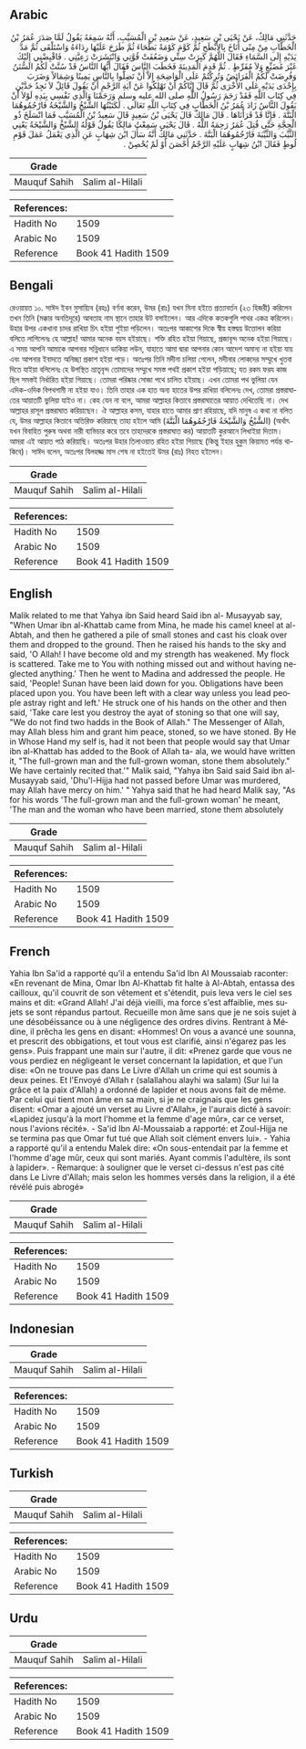 ## Arabic


<div dir="rtl" lang="ar" style={{fontSize:'larger',backgroundColor:'#f8f9fa',padding:20}}>
حَدَّثَنِي مَالِكٌ، عَنْ يَحْيَى بْنِ سَعِيدٍ، عَنْ سَعِيدِ بْنِ الْمُسَيَّبِ، أَنَّهُ سَمِعَهُ يَقُولُ لَمَّا صَدَرَ عُمَرُ بْنُ الْخَطَّابِ مِنْ مِنًى أَنَاخَ بِالأَبْطَحِ ثُمَّ كَوَّمَ كَوْمَةً بَطْحَاءَ ثُمَّ طَرَحَ عَلَيْهَا رِدَاءَهُ وَاسْتَلْقَى ثُمَّ مَدَّ يَدَيْهِ إِلَى السَّمَاءِ فَقَالَ اللَّهُمَّ كَبِرَتْ سِنِّي وَضَعُفَتْ قُوَّتِي وَانْتَشَرَتْ رَعِيَّتِي ‏.‏ فَاقْبِضْنِي إِلَيْكَ غَيْرَ مُضَيِّعٍ وَلاَ مُفَرِّطٍ ‏.‏ ثُمَّ قَدِمَ الْمَدِينَةَ فَخَطَبَ النَّاسَ فَقَالَ أَيُّهَا النَّاسُ قَدْ سُنَّتْ لَكُمُ السُّنَنُ وَفُرِضَتْ لَكُمُ الْفَرَائِضُ وَتُرِكْتُمْ عَلَى الْوَاضِحَةِ إِلاَّ أَنْ تَضِلُّوا بِالنَّاسِ يَمِينًا وَشِمَالاً وَضَرَبَ بِإِحْدَى يَدَيْهِ عَلَى الأُخْرَى ثُمَّ قَالَ إِيَّاكُمْ أَنْ تَهْلِكُوا عَنْ آيَةِ الرَّجْمِ أَنْ يَقُولَ قَائِلٌ لاَ نَجِدُ حَدَّيْنِ فِي كِتَابِ اللَّهِ فَقَدْ رَجَمَ رَسُولُ اللَّهِ صلى الله عليه وسلم وَرَجَمْنَا وَالَّذِي نَفْسِي بِيَدِهِ لَوْلاَ أَنْ يَقُولَ النَّاسُ زَادَ عُمَرُ بْنُ الْخَطَّابِ فِي كِتَابِ اللَّهِ تَعَالَى ‏.‏ لَكَتَبْتُهَا الشَّيْخُ وَالشَّيْخَةُ فَارْجُمُوهُمَا الْبَتَّةَ ‏.‏ فَإِنَّا قَدْ قَرَأْنَاهَا ‏.‏ قَالَ مَالِكٌ قَالَ يَحْيَى بْنُ سَعِيدٍ قَالَ سَعِيدُ بْنُ الْمُسَيَّبِ فَمَا انْسَلَخَ ذُو الْحِجَّةِ حَتَّى قُتِلَ عُمَرُ رَحِمَهُ اللَّهُ ‏.‏ قَالَ يَحْيَى سَمِعْتُ مَالِكًا يَقُولُ قَوْلُهُ الشَّيْخُ وَالشَّيْخَةُ يَعْنِي الثَّيِّبَ وَالثَّيِّبَةَ فَارْجُمُوهُمَا الْبَتَّةَ ‏.‏ حَدَّثَنِي مَالِكٌ أَنَّهُ سَأَلَ ابْنَ شِهَابٍ عَنِ الَّذِي يَعْمَلُ عَمَلَ قَوْمِ لُوطٍ فَقَالَ ابْنُ شِهَابٍ عَلَيْهِ الرَّجْمُ أَحْصَنَ أَوْ لَمْ يُحْصِنْ ‏.‏
</div>
<div style={{backgroundColor:'#f8f9fa',padding:20, marginBottom: 10}}><table> <thead> <tr> <th>Grade</th> <th></th> </tr> </thead> <tbody> <tr><td>Mauquf Sahih</td><td>Salim al-Hilali</td></tr></tbody></table><table> <thead> <tr> <th>References:</th> <th></th> </tr> </thead> <tbody><tr><td>Hadith No</td><td>1509</td></tr><tr><td>Arabic No</td><td>1509</td></tr><tr><td>Reference</td><td>Book 41 Hadith 1509</td></tr></tbody></table></div>

## Bengali


<div dir="ltr" lang="bn" style={{fontSize:'larger',backgroundColor:'#f8f9fa',padding:20}}>
রেওয়ায়ত ১০. সাঈদ ইবন মুসায়্যিব (রহঃ) বর্ণনা করেন, উমর (রাঃ) যখন মিনা হইতে প্রত্যাবর্তন (২৩ হিজরী) করিলেন তখন তিনি (মক্কার অনতিদূরে) আবতাহ নাম স্থানে তাহার উট বসাইলেন। আর এদিকে কতকগুলি পাথর একত্র করিলেন। উহার উপর একখানা চাদর রাখিয়া চিৎ হইয়া শুইয়া পড়িলেন। অতঃপর আকাশের দিকে স্বীয় হস্তদ্বয় উত্তোলন করিয়া বলিতে লাগিলেনঃ হে আল্লাহ! আমার অনেক বয়স হইয়াছে। শক্তি রহিত হইয়া গিয়াছে, প্রজাবৃন্দ অনেক হইয়া গিয়াছে। এ সময় আপনি আমাকে আপনার সন্নিধানে ডাকিয়া লউন, যাহাতে আমা দ্বারা আপনার কোন আদেশ অমান্য না হইয়া যায় এবং আপনার ইবাদতে অনিচ্ছা প্রকাশ হইয়া পড়ে। অতঃপর তিনি মদীনা চলিয়া গেলেন, মদীনার লোকদের সম্মুখে খুতবা দিতে যাইয়া বলিলেনঃ হে উপস্থিত ভ্রাতৃবৃন্দ তোমাদের সম্মুখে সমস্ত পথই প্রকাশ হইয়া পড়িয়াছে; যত রকম ফরয কাজ ছিল সমস্তই নির্ধারিত হইয়া গিয়াছে। তোমরা পরিষ্কার সোজা পথে চালিত হইয়াছ। এখন তোমরা পথ ভুলিয়া যেন এদিক-ওদিক বিপথগামী না হইয়া যাও। তিনি তাহার এক হাত অন্য হাতের উপর রাখিয়া বলিলেনঃ দেখ, তোমরা প্রস্তরাঘাতের আয়াতটি ভুলিয়া যাইও না। কেহ যেন না বলে, আমরা আল্লাহর কিতাবে প্রস্তরাঘাতের আয়াত দেখিতেছি না। দেখ আল্লাহর রাসূল প্রস্তরাঘাত করিয়াছেন। ঐ আল্লাহর কসম, যাহার হাতে আমার প্রাণ রহিয়াছে, যদি মানুষ এ কথা না বলিত যে, উমর আল্লাহর কিতাবে অতিরিক্ত করিয়াছে তাহা হইলে আমি (الشَّيْخُ وَالشَّيْخَةُ فَارْجُمُوهُمَا الْبَتَّةَ) (অর্থাৎ যখন বিবাহিত পুরুষ অথবা নারী ব্যভিচার করে তবে তাহদেরকে প্রস্তরাঘাত কর) আয়াতটি কুরআনে লিখাইয়া দিতাম। আমরা এই আয়াত পাঠ করিয়াছি। অতঃপর উহার তিলাওয়াত রহিত হইয়া গিয়াছে (কিন্তু ইহার হুকুম কিয়ামত পর্যন্ত থাকিবে)। সাঈদ বলেন, অতঃপর যিলহজ্জ মাস শেষ না হইতেই উমর (রাঃ) নিহত হইলেন।
</div>
<div style={{backgroundColor:'#f8f9fa',padding:20, marginBottom: 10}}><table> <thead> <tr> <th>Grade</th> <th></th> </tr> </thead> <tbody> <tr><td>Mauquf Sahih</td><td>Salim al-Hilali</td></tr></tbody></table><table> <thead> <tr> <th>References:</th> <th></th> </tr> </thead> <tbody><tr><td>Hadith No</td><td>1509</td></tr><tr><td>Arabic No</td><td>1509</td></tr><tr><td>Reference</td><td>Book 41 Hadith 1509</td></tr></tbody></table></div>

## English


<div dir="ltr" lang="en" style={{fontSize:'larger',backgroundColor:'#f8f9fa',padding:20}}>
Malik related to me that Yahya ibn Said heard Said ibn al- Musayyab say, "When Umar ibn al-Khattab came from Mina, he made his camel kneel at al-Abtah, and then he gathered a pile of small stones and cast his cloak over them and dropped to the ground. Then he raised his hands to the sky and said, 'O Allah! I have become old and my strength has weakened. My flock is scattered. Take me to You with nothing missed out and without having neglected anything.' Then he went to Madina and addressed the people. He said, 'People! Sunan have been laid down for you. Obligations have been placed upon you. You have been left with a clear way unless you lead people astray right and left.' He struck one of his hands on the other and then said, 'Take care lest you destroy the ayat of stoning so that one will say, "We do not find two hadds in the Book of Allah." The Messenger of Allah, may Allah bless him and grant him peace, stoned, so we have stoned. By He in Whose Hand my self is, had it not been that people would say that Umar ibn al-Khattab has added to the Book of Allah ta- ala, we would have written it, "The full-grown man and the full-grown woman, stone them absolutely." We have certainly recited that.'" Malik said, "Yahya ibn Said said Said ibn al-Musayyab said, 'Dhu'l-Hijja had not passed before Umar was murdered, may Allah have mercy on him.' " Yahya said that he had heard Malik say, "As for his words 'The full-grown man and the full-grown woman' he meant, 'The man and the woman who have been married, stone them absolutely
</div>
<div style={{backgroundColor:'#f8f9fa',padding:20, marginBottom: 10}}><table> <thead> <tr> <th>Grade</th> <th></th> </tr> </thead> <tbody> <tr><td>Mauquf Sahih</td><td>Salim al-Hilali</td></tr></tbody></table><table> <thead> <tr> <th>References:</th> <th></th> </tr> </thead> <tbody><tr><td>Hadith No</td><td>1509</td></tr><tr><td>Arabic No</td><td>1509</td></tr><tr><td>Reference</td><td>Book 41 Hadith 1509</td></tr></tbody></table></div>

## French


<div dir="ltr" lang="fr" style={{fontSize:'larger',backgroundColor:'#f8f9fa',padding:20}}>
Yahia Ibn Sa'id a rapporté qu'il a entendu Sa'id Ibn Al Moussaiab raconter: «En revenant de Mina, Omar Ibn Al-Khattab fit halte à Al-Abtah, entassa des cailloux, qu'il couvrit de son vêtement et s'étendit, puis leva vers le ciel ses mains et dit: «Grand Allah! J'ai déjà vieilli, ma force s'est affaiblie, mes sujets se sont répandus partout. Recueille mon âme sans que je ne sois sujet à une désobéissance ou à une négligence des ordres divins. Rentrant à Médine, il prêcha les gens en disant: «Hommes! On vous a avancé une sounna, et prescrit des obbigations, et tout vous est clarifié, ainsi n'égarez pas les gens». Puis frappant une main sur l'autre, il dit: «Prenez garde que vous ne vous perdiez en négligeant le verset concernant la lapidation, et que l'un dise: «On ne trouve pas dans Le Livre d'Allah un crime qui est soumis à deux peines. Et l'Envoyé d'Allah r (salallahou alayhi wa salam) (Sur lui la grâce et la paix d'Allah) a ordonné de lapider et nous avons fait de même. Par celui qui tient mon âme en sa main, si je ne craignais que les gens disent: «Omar a ajouté un verset au Livre d'Allah», je l'aurais dicté à savoir: «Lapidez jusqu'à la mort l'homme et la femme d'age mûr», car ce verset, nous l'avions récité». - Sa'id Ibn Al-Moussaiab a rapporté: et Zoul-Hijja ne se termina pas que Omar fut tué que Allah soit clément envers lui». - Yahia a rapporté qu'il a entendu Malek dire: «On sous-entendait par la femme et l'homme d'age mûr, ceux qui sont mariés. Ayant commis l'adultère, ils sont à lapider». - Remarque: à souligner que le verset ci-dessus n'est pas cité dans Le Livre d'Allah; mais selon les hommes versés dans la religion, il a été révélé puis abrogé»
</div>
<div style={{backgroundColor:'#f8f9fa',padding:20, marginBottom: 10}}><table> <thead> <tr> <th>Grade</th> <th></th> </tr> </thead> <tbody> <tr><td>Mauquf Sahih</td><td>Salim al-Hilali</td></tr></tbody></table><table> <thead> <tr> <th>References:</th> <th></th> </tr> </thead> <tbody><tr><td>Hadith No</td><td>1509</td></tr><tr><td>Arabic No</td><td>1509</td></tr><tr><td>Reference</td><td>Book 41 Hadith 1509</td></tr></tbody></table></div>

## Indonesian


<div dir="ltr" lang="id" style={{fontSize:'larger',backgroundColor:'#f8f9fa',padding:20}}>

</div>
<div style={{backgroundColor:'#f8f9fa',padding:20, marginBottom: 10}}><table> <thead> <tr> <th>Grade</th> <th></th> </tr> </thead> <tbody> <tr><td>Mauquf Sahih</td><td>Salim al-Hilali</td></tr></tbody></table><table> <thead> <tr> <th>References:</th> <th></th> </tr> </thead> <tbody><tr><td>Hadith No</td><td>1509</td></tr><tr><td>Arabic No</td><td>1509</td></tr><tr><td>Reference</td><td>Book 41 Hadith 1509</td></tr></tbody></table></div>

## Turkish


<div dir="ltr" lang="tr" style={{fontSize:'larger',backgroundColor:'#f8f9fa',padding:20}}>

</div>
<div style={{backgroundColor:'#f8f9fa',padding:20, marginBottom: 10}}><table> <thead> <tr> <th>Grade</th> <th></th> </tr> </thead> <tbody> <tr><td>Mauquf Sahih</td><td>Salim al-Hilali</td></tr></tbody></table><table> <thead> <tr> <th>References:</th> <th></th> </tr> </thead> <tbody><tr><td>Hadith No</td><td>1509</td></tr><tr><td>Arabic No</td><td>1509</td></tr><tr><td>Reference</td><td>Book 41 Hadith 1509</td></tr></tbody></table></div>

## Urdu


<div dir="rtl" lang="ur" style={{fontSize:'larger',backgroundColor:'#f8f9fa',padding:20}}>

</div>
<div style={{backgroundColor:'#f8f9fa',padding:20, marginBottom: 10}}><table> <thead> <tr> <th>Grade</th> <th></th> </tr> </thead> <tbody> <tr><td>Mauquf Sahih</td><td>Salim al-Hilali</td></tr></tbody></table><table> <thead> <tr> <th>References:</th> <th></th> </tr> </thead> <tbody><tr><td>Hadith No</td><td>1509</td></tr><tr><td>Arabic No</td><td>1509</td></tr><tr><td>Reference</td><td>Book 41 Hadith 1509</td></tr></tbody></table></div>